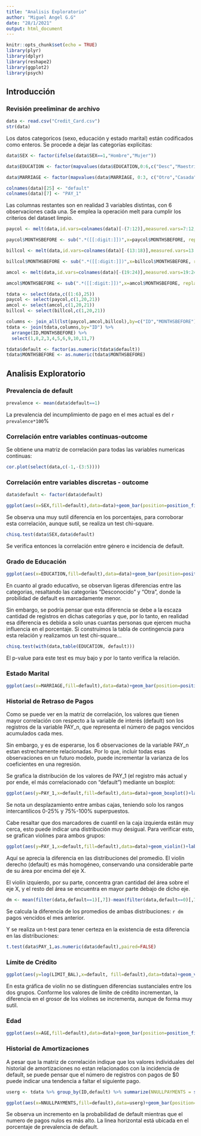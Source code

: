 ```yaml
---
title: "Analisis Exploratorio"
author: "Miguel Angel G.G"
date: "28/1/2021"
output: html_document
---
```


```r
knitr::opts_chunk$set(echo = TRUE)
library(plyr)
library(dplyr)
library(reshape2)
library(ggplot2)
library(psych)
```

## Introducción


### Revisión preeliminar de archivo


```r

data <- read.csv("Credit_Card.csv")
str(data)
```
Los datos categoricos (sexo, educación y estado marital) están codificados como enteros. Se procede a dejar las categorías explícitas:
```r
data$SEX <- factor(ifelse(data$SEX==1,"Hombre","Mujer"))

data$EDUCATION <- factor(mapvalues(data$EDUCATION,0:6,c("Desc","MaestriaD","Licenciatura","Prepa","Otra","Desc","Desc")))

data$MARRIAGE <- factor(mapvalues(data$MARRIAGE, 0:3, c("Otro","Casada","Soltera","Otro")))

colnames(data)[25] <- "default"
colnames(data)[7] <- "PAY_1"
```

Las columnas restantes son en realidad 3 variables distintas, con 6 observaciones cada una. Se emplea la operación melt para cumplir los criterios del dataset limpio.

```r
paycol <- melt(data,id.vars=colnames(data)[-(7:12)],measured.vars=7:12, variable.name = "MONTHSBEFORE",value.name = "PENDINGPAYS")

paycol$MONTHSBEFORE <- sub(".*([[:digit:]])",x=paycol$MONTHSBEFORE, replacement="\\1" )

billcol <- melt(data,id.vars=colnames(data)[-(13:18)],measured.vars=13:18, variable.name = "MONTHSBEFORE",value.name = "BILL")

billcol$MONTHSBEFORE <- sub(".*([[:digit:]])",x=billcol$MONTHSBEFORE, replacement="\\1" )

amcol <- melt(data,id.vars=colnames(data)[-(19:24)],measured.vars=19:24, variable.name = "MONTHSBEFORE",value.name = "AMORTIZATION")

amcol$MONTHSBEFORE <- sub(".*([[:digit:]])",x=amcol$MONTHSBEFORE, replacement="\\1" )

tdata <- select(data,c((1:6),25))
paycol <- select(paycol,c(1,20,21))
amcol <- select(amcol,c(1,20,21))
billcol <- select(billcol,c(1,20,21))

columns <- join_all(lst(paycol,amcol,billcol),by=c("ID","MONTHSBEFORE"))
tdata <- join(tdata,columns,by="ID") %>%
  arrange(ID,MONTHSBEFORE) %>%
  select(1,8,2,3,4,5,6,9,10,11,7)

tdata$default <- factor(as.numeric(tdata$default))
tdata$MONTHSBEFORE <- as.numeric(tdata$MONTHSBEFORE)
```

## Analisis Exploratorio

### Prevalencia de default

```r
prevalence <- mean(data$default==1)
```

La prevalencia del incumplimiento de pago en el mes actual es del `r prevalence*100`%

### Correlación entre variables continuas-outcome

Se obtiene una matriz de correlación para todas las variables numericas continuas:
```r
cor.plot(select(data,c(-1,-(3:5))))
```

### Correlación entre variables discretas - outcome

```r
data$default <- factor(data$default)

ggplot(aes(x=SEX,fill=default),data=data)+geom_bar(position=position_fill())+labs(title="Probabilidad de default",subtitle="Por género")+xlab("Género")+ylab("Probabilidad")+geom_hline(yintercept = prevalence)
```

Se observa una muy sutil diferencia en los porcentajes, para corroborar esta correlación, aunque sutil, se realiza un test chi-square.

```r
chisq.test(data$SEX,data$default)
```
Se verifica entonces la correlación entre género e incidencia de default.

### Grado de Educación

```r
ggplot(aes(x=EDUCATION,fill=default),data=data)+geom_bar(position=position_fill())+labs(title="Probabilidad de Default",subtitle="Por grado de educación")+xlab("Grado")+ylab("Probabilidad")+geom_hline(yintercept = prevalence)
```
En cuanto al grado educativo, se observan ligeras diferencias entre las categorias, resaltando las categorías "Desconocido" y "Otra", donde la probilidad de default es marcadamente menor. 

Sin embargo, se podría pensar que esta diferencia se debe a la escaza cantidad de registros en dichas categorías y que, por lo tanto, en realidad esa diferencia es debida a solo unas cuantas personas que ejercen mucha influencia en el porcentaje. Si construimos la tabla de contingencia para esta relación y realizamos un test chi-square...

```r
chisq.test(with(data,table(EDUCATION, default)))
```
El p-value para este test es muy bajo y por lo tanto verifica la relación.

### Estado Marital

```r
ggplot(aes(x=MARRIAGE,fill=default),data=data)+geom_bar(position=position_fill())+labs(title="Probabilidad de Default",subtitle="Por estado marital")+xlab("Estado")+ylab("Probabilidad")+geom_hline(yintercept = prevalence)
```


### Historial de Retraso de Pagos
Como se puede ver en la matriz de correlación, los valores que tienen mayor correlación con respecto a la variable de interés (default) son los registros de la variable PAY_n, que representa el número de pagos vencidos acumulados cada mes. 

Sin embargo, y es de esperarse, los 6 observaciones de la variable PAY_n estan estrechamente relacionadas. Por lo que, incluir todas esas observaciones en un futuro modelo, puede incrementar la varianza de los coeficientes en una regresión. 

Se grafica la distribución de los valores de PAY_1 (el registro más actual y por ende, el más correlacionado con "default") mediante un boxplot:

```r
ggplot(aes(y=PAY_1,x=default,fill=default),data=data)+geom_boxplot()+labs(title="Distribucipon de PAY_1",subtitle = "respecto a la falta de pago")+xlab("Default")+ylab("Numero de pagos atrasados el mes anterior")
```
Se nota un desplazamiento entre ambas cajas, teniendo solo los rangos intercantílicos 0-25% y 75%-100% superpuestos.

Cabe resaltar que dos marcadores de cuantil en la caja izquierda están muy cerca, esto puede indicar una distribución muy desigual. Para verificar esto, se grafican violines para ambos grupos:

```r
ggplot(aes(y=PAY_1,x=default,fill=default),data=data)+geom_violin()+labs(title="Distribucipon de PAY_1 (violines)",subtitle = "respecto a la falta de pago")+xlab("Default")+ylab("Numero de pagos atrasados el mes anterior")
```
Aquí se aprecia la diferencia en las distribuciones del promedio. El violín derecho (default) es más homogéneo, conservando una considerable parte de su área por encima del eje X. 

El violín izquierdo, por su parte, concentra gran cantidad del área sobre el eje X, y el resto del área se encuentra en mayor parte debajo de dicho eje.

```r
dm <- mean(filter(data,default==1)[,7])-mean(filter(data,default==0)[,7])
```

Se calcula la diferencia de los promedios de ambas distribuciones: `r dm` pagos vencidos el mes anterior.

Y se realiza un t-test para tener certeza en la existencia de esta diferencia en las distribuciones:
```r
t.test(data$PAY_1,as.numeric(data$default),paired=FALSE)
```


### Límite de Crédito

```r
ggplot(aes(y=log(LIMIT_BAL),x=default, fill=default),data=tdata)+geom_violin()+labs(title="Límite de Crédito")+xlab("Incumple pago")+ylab("Límite de Crédito [$x10,000]")
```
En esta gráfica de violín no se distinguen diferencias sustanciales entre los dos grupos. Conforme los valores de límite de crédito incrementan, la diferencia en el grosor de los violines se incrementa, aunque de forma muy sutil.

### Edad

```r
ggplot(aes(x=AGE,fill=default),data=data)+geom_bar(position=position_fill())+labs(title="Edad")+xlab("Años")+ylab("Probabilidad de Impago")+geom_hline(yintercept = prevalence)
```

### Historial de Amortizaciones

A pesar que la matriz de correlación indique que los valores individuales del historial de amortizaciones no estan relacionados con la incidencia de default, se puede pensar que el número de registros con pagos de $0 puede indicar una tendencia a faltar el siguiente pago.

```r
userg <- tdata %>% group_by(ID,default) %>% summarize(NNULLPAYMENTS = sum(AMORTIZATION==0))

ggplot(aes(x=NNULLPAYMENTS,fill=default),data=userg)+geom_bar(position=position_fill())+xlab("Numero de pagos nulos")+ylab("Probabilidad")+geom_hline(yintercept = prevalence)
```
Se observa un incremento en la probabilidad de default mientras que el numero de pagos nulos es más alto. La linea horizontal está ubicada en el porcentaje de prevalencia de default. 
